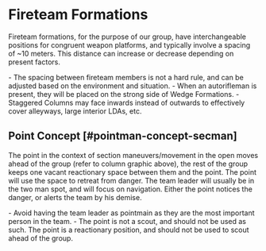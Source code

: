 
# Fireteam Formations

Fireteam formations, for the purpose of our group, have interchangeable positions for congruent weapon platforms, and typically involve a spacing of ~10 meters. This distance can increase or decrease depending on present factors.

<FormationsGallery />

<Callout type="info">
    - The spacing between fireteam members is not a hard rule, and can be adjusted based on the environment and situation.
    - When an autorifleman is present, they will be placed on the strong side of Wedge Formations.
    - Staggered Columns may face inwards instead of outwards to effectively cover alleyways, large interior LDAs, etc.
</Callout>

## Point Concept [#pointman-concept-secman]

The point in the context of section maneuvers/movement in the open moves ahead of the group (refer to column graphic above), the rest of the group keeps one vacant reactionary space between them and the point. The point will use the space to retreat from danger. The team leader will usually be in the two man spot, and will focus on navigation. Either the point notices the danger, or alerts the team by his demise.

<Callout type="warning">
  - Avoid having the team leader as pointmain as they are the most important
  person in the team. 
  - The point is not a scout, and should not be used as
  such. The point is a reactionary position, and should not be used to scout
  ahead of the group.
</Callout>
